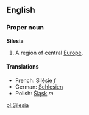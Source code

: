 ==English==
===Proper noun===
{{wikipedia}}
'''Silesia'''

#A region of central [[Europe]].

====Translations====
*French: [[Silésie]] ''f''
*German: [[Schlesien]]
*Polish: [[Śląsk]] ''m''

[[pl:Silesia]]